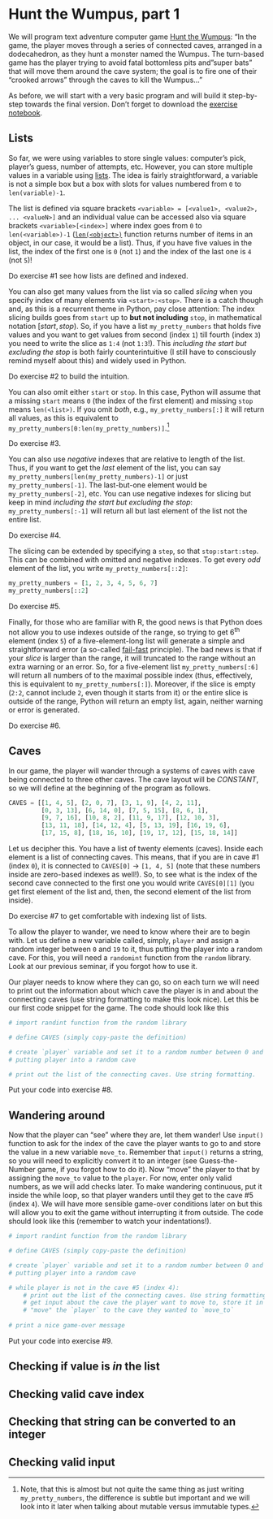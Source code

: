 # Hunt the Wumpus, part 1 {#seminar04}

We will program text adventure computer game [Hunt the Wumpus](https://en.wikipedia.org/wiki/Hunt_the_Wumpus): "In the game, the player moves through a series of connected caves, arranged in a dodecahedron, as they hunt a monster named the Wumpus. The turn-based game has the player trying to avoid fatal bottomless pits and "super bats" that will move them around the cave system; the goal is to fire one of their "crooked arrows" through the caves to kill the Wumpus..."

As before, we will start with a very basic program and will build it step-by-step towards the final version. Don't forget to download the [exercise notebook](notebooks/Seminar 04. Hunt the Wumpus, part 1.ipynb).

## Lists {#lists}
So far, we were using variables to store single values: computer's pick, player's guess, number of attempts, etc. However, you can store multiple values in a variable using [lists](https://docs.python.org/3/library/stdtypes.html#list). The idea is fairly straightforward, a variable is not a simple box but a box with slots for values numbered from `0` to `len(variable)-1`.

The list is defined via square brackets `<variable> = [<value1>, <value2>, ... <valueN>]` and an individual value can be accessed also via square brackets `<variable>[<index>]` where index goes from `0` to `len(<variable>)-1` ([`len(<object>)`](https://docs.python.org/3/library/functions.html#len) function returns number of items in an object, in our case, it would be a list). Thus, if you have five values in the list, the index of the first one is `0` (not `1`) and the index of the last one is `4` (not `5`)!

::: {.infobox .practice}
Do exercise #1 see how lists are defined and indexed.
:::

You can also get many values from the list via so called _slicing_ when you specify index of many elements via `<start>:<stop>`. There is a catch though and, as this is a recurrent theme in Python, pay close attention: The index slicing builds goes from `start` up to **but not including** `stop`, in mathematical notation $[start, stop)$. So, if you have a list `my_pretty_numbers` that holds five values and you want to get values from second (index `1`) till fourth (index `3`) you need to write the slice as `1:4` (not `1:3`!). This _including the start but excluding the stop_ is both fairly counterintuitive (I still have to consciously remind myself about this) and widely used in Python.

::: {.infobox .practice}
Do exercise #2 to build the intuition.
:::

You can also omit either `start` or `stop`. In this case, Python will assume that a missing `start` means `0` (the index of the first element) and missing `stop` means `len(<list>)`. If you omit _both_, e.g., `my_pretty_numbers[:]` it will return all values, as this is equivalent to `my_pretty_numbers[0:len(my_pretty_numbers)]`.^[Note, that this is almost but not quite the same thing as just writing `my_pretty_numbers`, the difference is subtle but important and we will look into it later when talking about mutable versus immutable types.]

::: {.infobox .practice}
Do exercise #3.
:::

You can also use _negative_ indexes that are relative to length of the list. Thus, if you want to get the _last_ element of the list, you can say `my_pretty_numbers[len(my_pretty_numbers)-1]` or just `my_pretty_numbers[-1]`. The last-but-one element would be `my_pretty_numbers[-2]`, etc. You can use negative indexes for slicing but keep in mind _including the start but excluding the stop_: `my_pretty_numbers[:-1]` will return all but last element of the list not the entire list.

::: {.infobox .practice}
Do exercise #4.
:::

The slicing can be extended by specifying a `step`, so that `stop:start:step`. This can be combined with omitted and negative indexes. To get every _odd_ element of the list, you write `my_pretty_numbers[::2]`:
```python
my_pretty_numbers = [1, 2, 3, 4, 5, 6, 7]
my_pretty_numbers[::2]
```

::: {.infobox .practice}
Do exercise #5.
:::

Finally, for those who are familiar with R, the good news is that Python does not allow you to use indexes outside of the range, so trying to get 6^th^ element (index `5`) of a five-element-long list will generate a simple and straightforward error (a so-called [fail-fast](https://en.wikipedia.org/wiki/Fail-fast) principle). The bad news is that if your _slice_ is larger than the range, it will truncated to the range without an extra warning or an error. So, for a five-element list `my_pretty_numbers[:6]` will return all numbers of to the maximal possible index (thus, effectively, this is equivalent to `my_pretty_numbers[:]`). Moreover, if the slice is empty (`2:2`, cannot include `2`, even though it starts from it) or the entire slice is outside of the range, Python will return an empty list, again, neither warning or error is generated.

::: {.infobox .practice}
Do exercise #6.
:::

## Caves
In our game, the player will wander through a systems of caves with cave being connected to three other caves. The cave layout will be _CONSTANT_, so we will define at the beginning of the program as follows.
```python
CAVES = [[1, 4, 5], [2, 0, 7], [3, 1, 9], [4, 2, 11], 
         [0, 3, 13], [6, 14, 0], [7, 5, 15], [8, 6, 1], 
         [9, 7, 16], [10, 8, 2], [11, 9, 17], [12, 10, 3], 
         [13, 11, 18], [14, 12, 4], [5, 13, 19], [16, 19, 6], 
         [17, 15, 8], [18, 16, 10], [19, 17, 12], [15, 18, 14]]
```

Let us decipher this. You have a list of twenty elements (caves). Inside each element is a list of connecting caves. This means, that if you are in cave #1 (index `0`), it is connected to  `CAVES[0]` → `[1, 4, 5]` (note that these numbers inside are zero-based indexes as well!). So, to see what is the index of the second cave connected to the first one you would write `CAVES[0][1]` (you get first element of the list and, then, the second element of the list from inside). 

::: {.infobox .practice}
Do exercise #7 to get comfortable with indexing list of lists.
:::

To allow the player to wander, we need to know where their are to begin with. Let us define a new variable called, simply, `player` and assign a random integer between `0` and `19` to it, thus putting the player into a random cave. For this, you will need a `randomint` function from the `random` library. Look at our previous seminar, if you forgot how to use it. 

Our player needs to know where they can go, so on each turn we will need to print out the information about which cave the player is in and about the connecting caves (use string formatting to make this look nice). Let this be our first code snippet for the game. The code should look like this
```python
# import randint function from the random library

# define CAVES (simply copy-paste the definition)

# create `player` variable and set it to a random number between 0 and 19, 
# putting player into a random cave

# print out the list of the connecting caves. Use string formatting.
```

::: {.infobox .program}
Put your code into exercise #8.
:::

## Wandering around
Now that the player can "see" where they are, let them wander! Use `input()` function to ask for the index of the cave the player wants to go to and store the value in a new variable `move_to`. Remember that `input()` returns a string, so you will need to explicitly convert it to an integer (see Guess-the-Number game, if you forgot how to do it). Now "move" the player to that by assigning the `move_to` value to the `player`. For now, enter only valid numbers, as we will add checks later. To make wandering continuous, put it inside the while loop, so that player wanders until they get to the cave #5 (index `4`). We will have more sensible game-over conditions later on but this will allow you to exit the game without interrupting it from outside. The code should look like this (remember to watch your indentations!).

```python
# import randint function from the random library

# define CAVES (simply copy-paste the definition)

# create `player` variable and set it to a random number between 0 and 19, 
# putting player into a random cave

# while player is not in the cave #5 (index 4):
    # print out the list of the connecting caves. Use string formatting.
    # get input about the cave the player want to move to, store it in a variable `move_to`
    # "move" the `player` to the cave they wanted to `move_to`
    
# print a nice game-over message
```

::: {.infobox .program}
Put your code into exercise #9.
:::

## Checking if value is _in_ the list

## Checking valid cave index

## Checking that string can be converted to an integer

## Checking valid input


